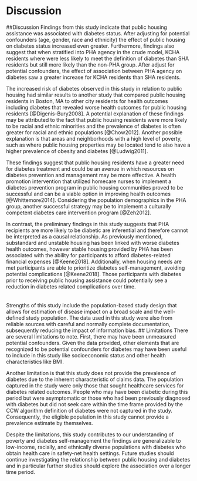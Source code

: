 # Discussion {}
##Discussion
Findings from this study indicate that public housing assistance was associated with diabetes status. After adjusting for potential confounders (age, gender, race and ethnicity) the effect of public housing on diabetes status increased even greater. Furthermore, findings also suggest that when stratified into PHA agency in the crude model, KCHA residents where were less likely to meet the definition of diabetes than SHA residents but still more likely than the non-PHA group. After adjust for potential confounders, the effect of association between PHA agency on diabetes saw a greater increase for KCHA residents than SHA residents.  

The increased risk of diabetes observed in this study in relation to public housing had similar results to another study that compared public housing residents in Boston, MA to other city residents for health outcomes including diabetes that revealed worse health outcomes for public housing residents [@Digenis-Bury2008]. A potential explanation of these findings may be attributed to the fact that public housing residents were more likely to be racial and ethnic minorities and the prevalence of diabetes is often greater for racial and ethnic populations [@Chow2012]. Another possible explanation is that areas and neighborhoods with a high level of poverty, such as where public housing properties may be located tend to also have a higher prevalence of obesity and diabetes [@Ludwig2011].

These findings suggest that public housing residents have a greater need for diabetes treatment and could be an avenue in which resources on diabetes prevention and management may be more effective. A health promotion intervention that utilized homecare nurses to implement a diabetes prevention program in public housing communities proved to be successful and can be a viable option in improving health outcomes [@Whittemore2014]. Considering the population demographics in the PHA group, another successful strategy may be to implement a culturally competent diabetes care intervention program [@Zeh2012].

In contrast, the preliminary findings in this study suggests that PHA recipients are more likely to be diabetic are inferential and therefore cannot be interpreted as a causal relationship. As previously mentioned, substandard and unstable housing has been linked with worse diabetes health outcomes, however stable housing provided by PHA has been associated with the ability for participants to afford diabetes-related financial expenses [@Keene2018]. Additionally, when housing needs are met participants are able to prioritize diabetes self-management, avoiding potential complications [@Keene2018]. Those participants with diabetes prior to receiving public housing assistance could potentially see a reduction in diabetes related complications over time.
<br />
<br />
<br />
Strengths of this study include the population-based study design that allows for estimation of disease impact on a broad scale and the well-defined study population. The data used in this study were also from reliable sources with careful and normally complete documentation, subsequently reducing the impact of information bias.
## Limitations
There are several limitations to note. First, there may have been unmeasured potential confounders. Given the data provided, other elements that are recognized to be potential confounders for diabetes may have been useful to include in this study like socioeconomic status and other health characteristics like BMI.    

Another limitation is that this study does not provide the prevalence of diabetes due to the inherent characteristic of claims data. The population captured in the study were only those that sought healthcare services for diabetes related outcomes. People who may have been diabetic during this period but were asymptomatic or those who had been previously diagnosed with diabetes but did not seek care within the time frame provided by the CCW algorithm definition of diabetes were not captured in the study. Consequently, the eligible population in this study cannot provide a prevalence estimate by themselves.

Despite the limitations, this study contributes to our understanding of poverty and diabetes self-management the findings are generalizable to low-income, racially, and ethnically diverse populations with diabetes who obtain health care in safety-net health settings. Future studies should continue investigating the relationship between public housing and diabetes and in particular further studies should explore the association over a longer time period.
